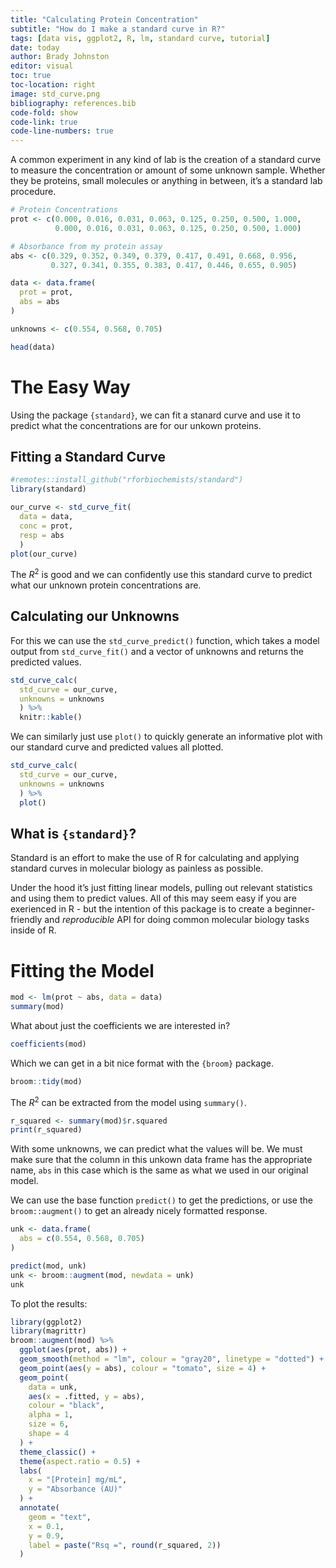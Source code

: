 ```yaml
---
title: "Calculating Protein Concentration"
subtitle: "How do I make a standard curve in R?"
tags: [data vis, ggplot2, R, lm, standard curve, tutorial]
date: today
author: Brady Johnston
editor: visual
toc: true
toc-location: right
image: std_curve.png
bibliography: references.bib
code-fold: show
code-link: true
code-line-numbers: true  
---
```


A common experiment in any kind of lab is the creation of a standard curve to measure the concentration or amount of some unknown sample. Whether they be proteins, small molecules or anything in between, it's a standard lab procedure.

```r
# Protein Concentrations
prot <- c(0.000, 0.016, 0.031, 0.063, 0.125, 0.250, 0.500, 1.000, 
          0.000, 0.016, 0.031, 0.063, 0.125, 0.250, 0.500, 1.000) 

# Absorbance from my protein assay
abs <- c(0.329, 0.352, 0.349, 0.379, 0.417, 0.491, 0.668, 0.956, 
         0.327, 0.341, 0.355, 0.383, 0.417, 0.446, 0.655, 0.905)

data <- data.frame(
  prot = prot, 
  abs = abs
)

unknowns <- c(0.554, 0.568, 0.705)

head(data)
```

# The Easy Way

Using the package `{standard}`, we can fit a stanard curve and use it to predict what the concentrations are for our unkown proteins.

## Fitting a Standard Curve

```r
#remotes::install_github("rforbiochemists/standard")
library(standard)

our_curve <- std_curve_fit(
  data = data, 
  conc = prot, 
  resp = abs
  )
plot(our_curve)
```

The $R^{2}$ is good and we can confidently use this standard curve to predict what our unknown protein concentrations are.

## Calculating our Unknowns

For this we can use the `std_curve_predict()` function, which takes a model output from `std_curve_fit()` and a vector of unknowns and returns the predicted values.

```r
std_curve_calc(
  std_curve = our_curve, 
  unknowns = unknowns
  ) %>% 
  knitr::kable()
```

We can similarly just use `plot()` to quickly generate an informative plot with our standard curve and predicted values all plotted.

```r
std_curve_calc(
  std_curve = our_curve, 
  unknowns = unknowns
  ) %>% 
  plot()
```

## What is `{standard}`?

Standard is an effort to make the use of R for calculating and applying standard curves in molecular biology as painless as possible.

Under the hood it's just fitting linear models, pulling out relevant statistics and using them to predict values. All of this may seem easy if you are exerienced in R - but the intention of this package is to create a beginner-friendly and *reproducible* API for doing common molecular biology tasks inside of R.

# Fitting the Model

```r
mod <- lm(prot ~ abs, data = data)
summary(mod)
```

What about just the coefficients we are interested in?

```r
coefficients(mod)
```

Which we can get in a bit nice format with the `{broom}` package.

```r
broom::tidy(mod)
```

The $R^{2}$ can be extracted from the model using `summary()`.

```r
r_squared <- summary(mod)$r.squared
print(r_squared)
```

With some unknowns, we can predict what the values will be. We must make sure that the column in this unkown data frame has the appropriate name, `abs` in this case which is the same as what we used in our original model.

We can use the base function `predict()` to get the predictions, or use the `broom::augment()` to get an already nicely formatted response.

```r
unk <- data.frame(
  abs = c(0.554, 0.568, 0.705)
)

predict(mod, unk)
unk <- broom::augment(mod, newdata = unk)
unk
```

To plot the results:

```r
library(ggplot2)
library(magrittr)
broom::augment(mod) %>% 
  ggplot(aes(prot, abs)) + 
  geom_smooth(method = "lm", colour = "gray20", linetype = "dotted") + 
  geom_point(aes(y = abs), colour = "tomato", size = 4) + 
  geom_point(
    data = unk, 
    aes(x = .fitted, y = abs), 
    colour = "black", 
    alpha = 1,
    size = 6, 
    shape = 4
  ) + 
  theme_classic() + 
  theme(aspect.ratio = 0.5) + 
  labs(
    x = "[Protein] mg/mL", 
    y = "Absorbance (AU)"
  ) + 
  annotate(
    geom = "text", 
    x = 0.1, 
    y = 0.9, 
    label = paste("Rsq =", round(r_squared, 2))
  )

```
